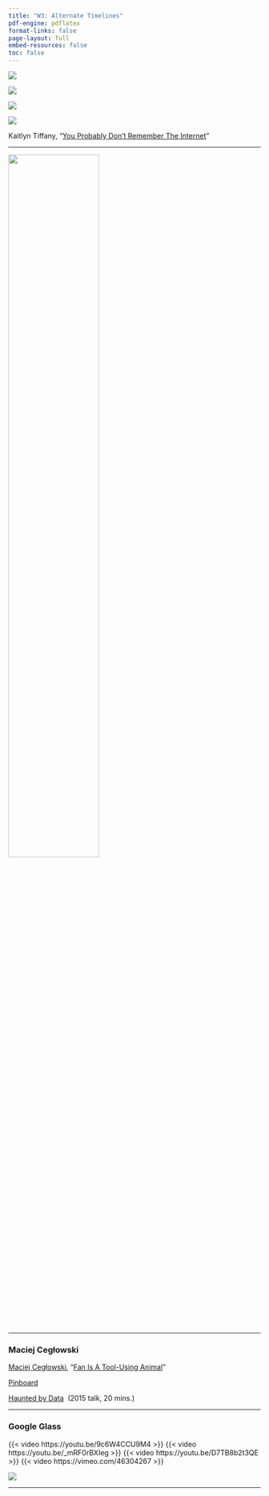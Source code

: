 ```yaml
---
title: "W3: Alternate Timelines"
pdf-engine: pdflatex
format-links: false
page-layout: full
embed-resources: false
toc: false
---
```


::: {.column-page layout="[[24, -1, 24, -1, 24, -1, 24, 1]]"}

[![](../img/tumblrporn.jpeg)](http://www.instarbooks.com/books/tumblr-porn.html)

[![](../img/toriamos.jpeg)](http://www.instarbooks.com/books/tori-amos-bootleg-webring.html)

[![](../img/googleglass.jpeg)](http://www.instarbooks.com/books/google-glass.html)

[![](../img/myspacescenequeens.jpeg)](http://www.instarbooks.com/books/myspace-scene-queens.html)

:::

Kaitlyn Tiffany, "[You Probably Don't Remember The Internet](https://canvas.emerson.edu/courses/1932613/files/145219877?wrap=1 "'Remember the Internet'_ An Encyclopedia of Online Life - The Atlantic.pdf")"

------------------------------------------------------------------------

[![](../img/kaitlyn-tiffany.jpeg){width="60%" fig-align="left"}](https://us.macmillan.com/books/9780374539184/everythingineedigetfromyou)

------------------------------------------------------------------------

### Maciej Cegłowski

[Maciej Cegłowski](https://idlewords.com/about.htm), "[Fan Is A Tool-Using Animal](https://idlewords.com/talks/fan_is_a_tool_using_animal.htm)"

[Pinboard](http://pinboard.in/)

[Haunted by Data](https://idlewords.com/talks/haunted_by_data.htm)  (2015 talk, 20 mins.)

------------------------------------------------------------------------

### Google Glass

{{< video https://youtu.be/9c6W4CCU9M4 >}} {{< video https://youtu.be/_mRF0rBXIeg >}} {{< video https://youtu.be/D7TB8b2t3QE >}} {{< video https://vimeo.com/46304267 >}}

[![](../img/insight.png){fig-align="left"}](https://www.explainxkcd.com/wiki/index.php/Category:Google_Glass)

------------------------------------------------------------------------
